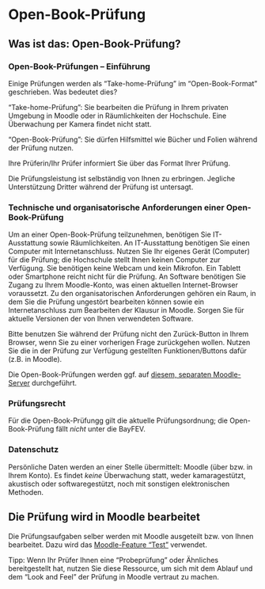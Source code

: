 # Open-Book-Prüfung










## Was ist das: Open-Book-Prüfung?


### Open-Book-Prüfungen -- Einführung

Einige Prüfungen werden als “Take-home-Prüfung” im “Open-Book-Format” geschrieben. Was bedeutet dies?

“Take-home-Prüfung”: Sie bearbeiten die Prüfung in Ihrem privaten Umgebung in Moodle oder in Räumlichkeiten der Hochschule. Eine Überwachung per Kamera findet nicht statt.

“Open-Book-Prüfung”: Sie dürfen Hilfsmittel wie Bücher und Folien während der Prüfung nutzen. 

Ihre Prüferin/Ihr Prüfer informiert Sie über das Format Ihrer Prüfung.

Die Prüfungsleistung ist selbständig von Ihnen zu erbringen.
Jegliche Unterstützung Dritter während der Prüfung ist untersagt.





### Technische und organisatorische Anforderungen einer Open-Book-Prüfung

Um an einer Open-Book-Prüfung teilzunehmen, benötigen Sie IT-Ausstattung sowie Räumlichkeiten. 
An IT-Ausstattung benötigen Sie einen Computer mit Internetanschluss. 
Nutzen Sie Ihr eigenes Gerät (Computer) für die Prüfung; die Hochschule stellt Ihnen keinen Computer zur Verfügung. 
Sie benötigen keine Webcam und kein Mikrofon. 
Ein Tablett oder Smartphone reicht nicht für die Prüfung. 
An Software benötigen Sie Zugang zu Ihrem Moodle-Konto, was einen aktuellen Internet-Browser voraussetzt. Zu den organisatorischen Anforderungen gehören ein Raum, in dem Sie die Prüfung ungestört bearbeiten können sowie ein Internetanschluss zum Bearbeiten der Klausur in Moodle. 
Sorgen Sie für aktuelle Versionen der von Ihnen verwendeten Software.

Bitte benutzen Sie während der Prüfung nicht den Zurück-Button in Ihrem Browser, wenn Sie zu einer vorherigen Frage zurückgehen wollen. 
Nutzen Sie die in der Prüfung zur Verfügung gestellten Funktionen/Buttons dafür (z.B. in Moodle).

Die Open-Book-Prüfungen werden ggf. auf [diesem, separaten Moodle-Server](https://exam.hs-ansbach.de) durchgeführt.



### Prüfungsrecht

Für die Open-Book-Prüfungg gilt die aktuelle Prüfungsordnung; die Open-Book-Prüfung fällt *nicht* unter die BayFEV. 




### Datenschutz

Persönliche Daten werden an einer Stelle übermittelt: Moodle (über bzw. in Ihrem Konto). 
Es findet *keine* Überwachung statt, weder kamaragestützt, akustisch oder softwaregestützt, noch mit sonstigen elektronischen Methoden.




## Die Prüfung wird in Moodle bearbeitet

Die Prüfungsaufgaben selber werden mit Moodle ausgeteilt bzw. von Ihnen bearbeitet. Dazu wird das [Moodle-Feature "Test"](https://docs.moodle.org/403/en/Quiz_activity) verwendet.

Tipp: Wenn Ihr Prüfer Ihnen eine "Probeprüfung" oder Ähnliches bereitgestellt hat, nutzen Sie diese Ressource, um sich mit dem Ablauf und dem "Look and Feel" der Prüfung in Moodle vertraut zu machen.












